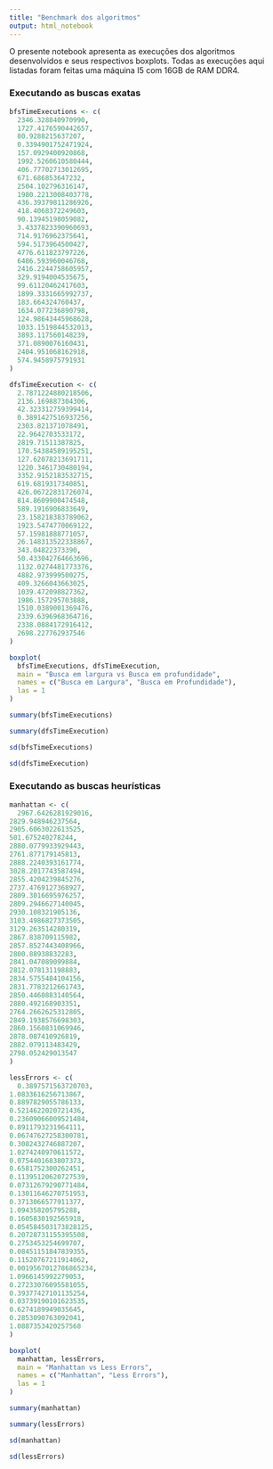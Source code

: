 ```yaml
---
title: "Benchmark dos algoritmos"
output: html_notebook
---
```


O presente notebook apresenta as execuções dos algoritmos desenvolvidos e seus respectivos boxplots.
Todas as execuções aqui listadas foram feitas uma máquina I5 com 16GB de RAM DDR4.


### Executando as buscas exatas

```r
bfsTimeExecutions <- c(
  2346.328840970990,
  1727.4176590442657,
  80.9288215637207,
  0.3394901752471924,
  157.0929400920868,
  1992.5260610580444,
  406.77702713012695,
  671.686853647232,
  2504.102796316147,
  1980.2213008403778,
  436.39379811286926,
  418.4068372249603,
  90.13945198059082,
  3.4337823390960693,
  714.9176962375641,
  594.5173964500427,
  4776.611823797226,
  6486.593960046768,
  2416.2244758605957,
  329.9194004535675,
  99.61120462417603,
  1899.3331665992737,
  183.664324760437,
  1634.077236890798,
  124.98643445968628,
  1033.1519844532013,
  3893.117560148239,
  371.0890076160431,
  2404.951068162918,
  574.9458975791931
)

dfsTimeExecution <- c(
  2.7871224880218506,
  2136.169887304306,
  42.323312759399414,
  0.3891427516937256,
  2303.821371078491,
  22.9642703533172,
  2819.71511387825,
  170.54384589195251,
  127.62078213691711,
  1220.3461730480194,
  3352.9152183532715,
  619.6819317340851,
  426.06722831726074,
  814.8609900474548,
  589.1916906833649,
  23.158218383789062,
  1923.5474770069122,
  57.15981888771057,
  26.148313522338867,
  343.04822373390,
  50.433042764663696,
  1132.0274481773376,
  4882.973999500275,
  409.3266043663025,
  1039.472098827362,
  1986.157295703888,
  1510.0389001369476,
  2339.6396968364716,
  2338.0884172916412,
  2698.227762937546
)

boxplot(
  bfsTimeExecutions, dfsTimeExecution,
  main = "Busca em largura vs Busca em profundidade",
  names = c("Busca em Largura", "Busca em Profundidade"),
  las = 1
)

summary(bfsTimeExecutions)

summary(dfsTimeExecution)

sd(bfsTimeExecutions)

sd(dfsTimeExecution)

```

### Executando as buscas heurísticas

```r
manhattan <- c(
  2967.6426281929016,
2829.948946237564,
2905.6063022613525,
501.675240278244,
2880.0779933929443,
2761.877179145813,
2888.2240393161774,
3028.2017743587494,
2855.4204239845276,
2737.4769127368927,
2809.3016695976257,
2809.2946627140045,
2930.108321905136,
3103.4986827373505,
3129.263514280319,
2867.838709115982,
2857.8527443408966,
2800.88938832283,
2841.047089099884,
2812.078131198883,
2834.5755484104156,
2831.7783212661743,
2850.4460883140564,
2880.492168903351,
2764.2662625312805,
2849.1938576698303,
2860.1560831069946,
2878.087410926819,
2882.079113483429,
2798.052429013547
)

lessErrors <- c(
  0.3897571563720703,
1.0833616256713867,
0.8897829055786133,
0.5214622020721436,
0.23609066009521484,
0.8911793231964111,
0.06747627258300781,
0.3082432746887207,
1.0274240970611572,
0.0754401683807373,
0.6581752300262451,
0.11395120620727539,
0.07312679290771484,
0.13011646270751953,
0.3713066577911377,
1.094358205795288,
0.1605830192565918,
0.054584503173828125,
0.20728731155395508,
0.2753453254699707,
0.08451151847839355,
0.11520767211914062,
0.0019567012786865234,
1.0966145992279053,
0.27233076095581055,
0.39377427101135254,
0.03739190101623535,
0.6274189949035645,
0.2853090763092041,
1.0887353420257568
)

boxplot(
  manhattan, lessErrors,
  main = "Manhattan vs Less Errors",
  names = c("Manhattan", "Less Errors"),
  las = 1
)

summary(manhattan)

summary(lessErrors)

sd(manhattan)

sd(lessErrors)

```


